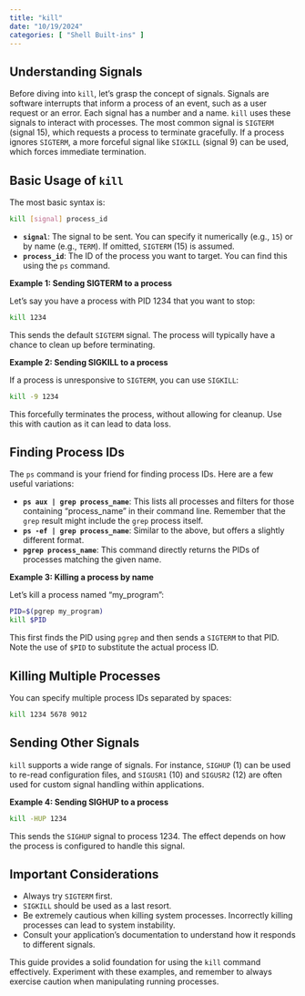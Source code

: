 ```yaml
---
title: "kill"
date: "10/19/2024"
categories: [ "Shell Built-ins" ]
---
```

## Understanding Signals

Before diving into `kill`, let's grasp the concept of signals.  Signals are software interrupts that inform a process of an event, such as a user request or an error.  Each signal has a number and a name.  `kill` uses these signals to interact with processes. The most common signal is `SIGTERM` (signal 15), which requests a process to terminate gracefully. If a process ignores `SIGTERM`, a more forceful signal like `SIGKILL` (signal 9) can be used, which forces immediate termination.

## Basic Usage of `kill`

The most basic syntax is:

```bash
kill [signal] process_id
```

* **`signal`**:  The signal to be sent.  You can specify it numerically (e.g., `15`) or by name (e.g., `TERM`).  If omitted, `SIGTERM` (15) is assumed.
* **`process_id`**: The ID of the process you want to target.  You can find this using the `ps` command.

**Example 1: Sending SIGTERM to a process**

Let's say you have a process with PID 1234 that you want to stop:

```bash
kill 1234
```

This sends the default `SIGTERM` signal.  The process will typically have a chance to clean up before terminating.


**Example 2: Sending SIGKILL to a process**

If a process is unresponsive to `SIGTERM`, you can use `SIGKILL`:

```bash
kill -9 1234
```

This forcefully terminates the process, without allowing for cleanup. Use this with caution as it can lead to data loss.


## Finding Process IDs

The `ps` command is your friend for finding process IDs.  Here are a few useful variations:

* **`ps aux | grep process_name`**: This lists all processes and filters for those containing "process_name" in their command line.  Remember that the `grep` result might include the `grep` process itself.
* **`ps -ef | grep process_name`**: Similar to the above, but offers a slightly different format.
* **`pgrep process_name`**: This command directly returns the PIDs of processes matching the given name.


**Example 3: Killing a process by name**

Let's kill a process named "my_program":

```bash
PID=$(pgrep my_program)
kill $PID
```

This first finds the PID using `pgrep` and then sends a `SIGTERM` to that PID.  Note the use of `$PID` to substitute the actual process ID.


## Killing Multiple Processes

You can specify multiple process IDs separated by spaces:

```bash
kill 1234 5678 9012
```


##  Sending Other Signals

`kill` supports a wide range of signals.  For instance,  `SIGHUP` (1) can be used to re-read configuration files, and `SIGUSR1` (10) and `SIGUSR2` (12) are often used for custom signal handling within applications.

**Example 4: Sending SIGHUP to a process**


```bash
kill -HUP 1234
```

This sends the `SIGHUP` signal to process 1234.  The effect depends on how the process is configured to handle this signal.


##  Important Considerations

* Always try `SIGTERM` first.
* `SIGKILL` should be used as a last resort.
* Be extremely cautious when killing system processes. Incorrectly killing processes can lead to system instability.
* Consult your application's documentation to understand how it responds to different signals.


This guide provides a solid foundation for using the `kill` command effectively.  Experiment with these examples, and remember to always exercise caution when manipulating running processes.

